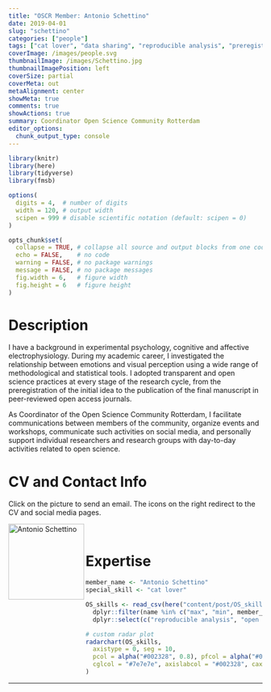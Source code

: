 ```yaml
---
title: "OSCR Member: Antonio Schettino"
date: 2019-04-01
slug: "schettino"
categories: ["people"]
tags: ["cat lover", "data sharing", "reproducible analysis", "preregistration"] # top 3 categories + unique + school
coverImage: /images/people.svg
thumbnailImage: /images/Schettino.jpg
thumbnailImagePosition: left
coverSize: partial
coverMeta: out
metaAlignment: center
showMeta: true
comments: true
showActions: true
summary: Coordinator Open Science Community Rotterdam
editor_options: 
  chunk_output_type: console
---
```


```r

library(knitr)
library(here)
library(tidyverse)
library(fmsb)

options(
  digits = 4,  # number of digits
  width = 120, # output width
  scipen = 999 # disable scientific notation (default: scipen = 0)
)

opts_chunk$set(
  collapse = TRUE, # collapse all source and output blocks from one code chunk into a single block
  echo = FALSE,    # no code
  warning = FALSE, # no package warnings
  message = FALSE, # no package messages
  fig.width = 6,   # figure width
  fig.height = 6   # figure height
)

```

# Description

I have a background in experimental psychology, cognitive and affective electrophysiology. During my academic career, I investigated the relationship between emotions and visual perception using a wide range of methodological and statistical tools. I adopted transparent and open science practices at every stage of the research cycle, from the preregistration of the initial idea to the publication of the final manuscript in peer-reviewed open access journals.

As Coordinator of the Open Science Community Rotterdam, I facilitate communications between members of the community, organize events and workshops, communicate such activities on social media, and personally support individual researchers and research groups with day-to-day activities related to open science.

# CV and Contact Info

Click on the picture to send an email. The icons on the right redirect to the CV and social media pages.

<!-- EMAIL -->
<p>
  <a href="mailto:schettino@eur.nl">
  <img border="0" alt="Antonio Schettino" src="/images/Schettino.jpg" width="150" height="150" align="left">
  </a>
</p>

<!-- CV -->
<p align="center">
  <a href="https://asch3tti.netlify.com/cv/schettino_academic.pdf" class="fa fa-file fa-2x" style="color:#00B969;">
  </a>
</p>

<!-- TWITTER -->
<p align="center">
  <a href="https://twitter.com/asch3tti" class="fa fa-twitter fa-2x">
  </a>
</p>

<!-- GITHUB -->
<!-- 
<p align="center">
  <a href="https://github.com/aschetti" class="fa fa-github fa-2x" style="color:#000000;">
  </a>
</p>
 -->
 
<!-- OSF -->
<p align="center">
  <a href="https://osf.io/zbv65/"> <i class="ai ai-osf ai-2x"  style="color:#000000;"></i>
  </a>
</p>

<BR>

# Expertise

```r

member_name <- "Antonio Schettino"
special_skill <- "cat lover"

OS_skills <- read_csv(here("content/post/OS_skills.csv")) %>%
  dplyr::filter(name %in% c("max", "min", member_name)) %>%
  dplyr::select(c("reproducible analysis", "open source software", "open access", "data management", "preregistration", special_skill, "data sharing"))

# custom radar plot
radarchart(OS_skills,
  axistype = 0, seg = 10,
  pcol = alpha("#002328", 0.8), pfcol = alpha("#00B969", 0.6), plwd = 4, centerzero = TRUE, # polygon
  cglcol = "#7e7e7e", axislabcol = "#002328", caxislabels = seq(0, 10, 2), cglwd = 0.8 # grid
)

```

***


